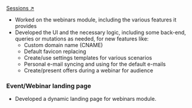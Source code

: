 <a href="https://sessions.us" target="_blank">
  Sessions ↗
</a>

- Worked on the webinars module, including the various features it provides
- Developed the UI and the necessary logic, including some back-end, queries or mutations as needed, for new features like:
  - Custom domain name (CNAME)
  - Default favicon replacing
  - Create/use settings templates for various scenarios
  - Personal e-mail syncing and using for the default e-mails
  - Create/present offers during a webinar for audience

### Event/Webinar landing page

- Developed a dynamic landing page for webinars module.
